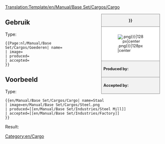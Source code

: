 <noinclude>[[Translation:Template/en/Manual/Base Set/Cargos/Cargo]]</noinclude><noinclude></noinclude><!--
--><div style="float:right; width:15em; font-size:90%; border:1px solid gray; background-color:#f2f2f2; margin-left:1em; margin-bottom:1em">
<div style="text-align:center; border-bottom:1px solid gray"><strong>{{{name|{{PAGENAME}}}}}</strong></div>
<div style="padding:1em; background-color:white">[[File:{{{image|{{PAGENAME}}.png}}}|128px|center]]</div>
<div style="border-top:1px solid gray; padding:0.5em"><strong>Produced by:</strong> {{{produced}}}</div>
<div style="border-top:1px solid gray; padding:0.5em"><strong>Accepted by:</strong> {{{accepted}}}</div>
</div><noinclude>

{{en/-}}
==Gebruik==
Type:
<pre>{{Page:nl/Manual/Base Set/Cargos/Goederen| name=
| image=
| produced=
| accepted=
}}</pre>

==Voorbeeld==
Type:
<pre>{{en/Manual/Base Set/Cargos/Cargo| name=Staal
| image=en/Manual/Base Set/Cargos/Steel.png
| produced=[[en/Manual/Base Set/Industries/Steel Mill]]
| accepted=[[en/Manual/Base Set/Industries/Factory]]
}}</pre>
Result:
{{Page:nl/Manual/Base Set/Cargos/Goederen| name=Staal
| image=Steel.png
| produced=[[en/Manual/Base Set/Industries/Steel Mill]]
| accepted=[[en/Manual/Base Set/Industries/Factory]]
}}
</noinclude><includeonly>[[Category:en/Cargo]]</includeonly>